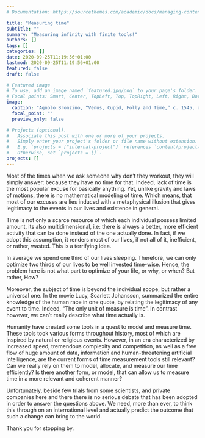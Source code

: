 ```yaml
---
# Documentation: https://sourcethemes.com/academic/docs/managing-content/

title: "Measuring time"
subtitle: ""
summary: "Measuring infinity with finite tools!"
authors: []
tags: []
categories: []
date: 2020-09-25T11:19:56+01:00
lastmod: 2020-09-25T11:19:56+01:00
featured: false
draft: false

# Featured image
# To use, add an image named `featured.jpg/png` to your page's folder.
# Focal points: Smart, Center, TopLeft, Top, TopRight, Left, Right, BottomLeft, Bottom, BottomRight.
image:
  caption: "Agnolo Bronzino, “Venus, Cupid, Folly and Time,” c. 1545, oil on wood, National Gallery, London."
  focal_point: ""
  preview_only: false

# Projects (optional).
#   Associate this post with one or more of your projects.
#   Simply enter your project's folder or file name without extension.
#   E.g. `projects = ["internal-project"]` references `content/project/deep-learning/index.md`.
#   Otherwise, set `projects = []`.
projects: []
---
```


  Most of the times when we ask someone why don't they workout, they will simply answer: because they have no time for that. Indeed, lack of time is the most popular excuse for basically anything. Yet, unlike gravity and laws of motions, there is no mathematical modeling of time. Which means, that most of our excuses are lies induced with a metaphysical illusion that gives legitimacy to the events in our lives and existence in general.
  
  Time is not only a scarce resource of which each individual possess limited amount, its also multidimensional, i.e: there is always a better, more efficient activity that can be done instead of the one actually done. In fact, if we adopt this assumption, it renders most of our lives, if not all of it, inefficient, or rather, wasted. This is a terrifying idea.
  
  In average we spend one third of our lives sleeping. Therefore, we can only optimize two thirds of our lives to be well invested time-wise. Hence, the problem here is not what part to optimize of your life, or why, or when? But rather, How?
  
  Moreover, the subject of time is beyond the individual scope, but rather a universal one. In the movie Lucy, Scarlett Johansson, summarized the entire knowledge of the human race in one quote, by relating the legitimacy of any event to time. Indeed, "The only unit of measure is time". In contrast however, we can't really describe what time actually is.
  
  Humanity have created some tools in a quest to model and measure time. These tools took various forms throughout history, most of which are inspired by natural or religious events. However, in an era characterized by increased speed, tremendous complexity and competition, as well as a free flow of huge amount of data, information and human-threatening artificial intelligence, are the current forms of time measurement tools still relevant? Can we really rely on them to model, allocate, and measure our time efficiently? Is there another form, or model, that can allow us to measure time in a more relevant and coherent manner?
  
  Unfortunately, beside few trials from some scientists, and private companies here and there there is no serious debate that has been adopted in order to answer the questions above. We need, more than ever, to think this through on an international level and actually predict the outcome that such a change can bring to the world.
  
  Thank you for stopping by. 